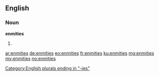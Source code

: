==English==

===Noun===
'''enmities'''

# {{plural of|enmity}}

[[Category:English plurals ending in "-ies"]]

[[ar:enmities]]
[[de:enmities]]
[[eo:enmities]]
[[fr:enmities]]
[[ku:enmities]]
[[mg:enmities]]
[[my:enmities]]
[[no:enmities]]
